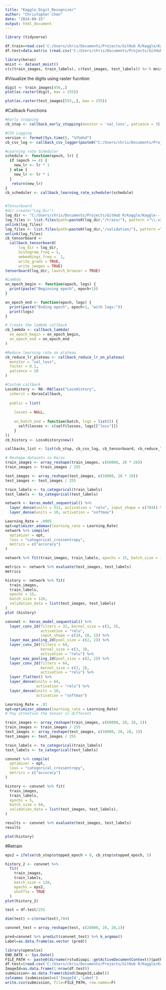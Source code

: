 ```yaml
---
title: "Kaggle_Digit_Recognizer"
author: "Christopher Chen"
date: "2024-09-15"
output: html_document
---
```


```r
library (tidyverse)
```

```r
df.train=read.csv('C:/Users/chris/Documents/Projects/GitHub R/Kaggle/Kaggle---Digit-Recognizer/Dataset/train.csv')
df.test=data.matrix (read.csv('C:/Users/chris/Documents/Projects/GitHub R/Kaggle/Kaggle---Digit-Recognizer/Dataset/test.csv'))
```

```r
library(keras)
mnist <- dataset_mnist()
c(c(train_images, train_labels), c(test_images, test_labels)) %<-% mnist
```

#Visualize the digits using raster fucntion
```r
digit <- train_images[456,,]
plot(as.raster(digit, max = 255))

plot(as.raster(test_images[555,,], max = 255))
```

#Callback Functions
```r
#Early stopping
cb_stop <- callback_early_stopping(monitor = 'val_loss', patience = 3)

#CSV Logging
version <- format(Sys.time(), "%Y%m%d")
cb_csv_log <- callback_csv_logger(paste0("C:/Users/chris/Documents/Projects/GitHub R/Kaggle/Kaggle---Digit-Recognizer/Log_Dir/log_", version ,".csv"), separator= ",", append = FALSE)

#Learning rate Scheduler
schedule <- function(epoch, lr) {
  if (epoch >= 4) {
    new_lr <- lr * 1
  } else {
    new_lr <- lr * 1
  }
   return(new_lr)
}
cb_scheduler <- callback_learning_rate_scheduler(schedule)


#Tensorboard 
#dir.create("Log_Dir")
log_dir <- "C:/Users/chris/Documents/Projects/GitHub R/Kaggle/Kaggle---Digit-Recognizer/Log_Dir"
log_files <- list.files(path=paste0(log_dir,"/train/"), pattern ="\\.v2$", full.names = TRUE)
unlink(log_files)
log_files <- list.files(path=paste0(log_dir,"/validation/"), pattern ="\\.v2$", full.names = TRUE)
unlink(log_files)
cb_tensorboard <-
  callback_tensorboard(
      log_dir = log_dir,
      histogram_freq = 1,
      embeddings_freq =  1,
      write_grads = TRUE,
      write_images = TRUE)
tensorboard(log_dir, launch_browser = TRUE)

#Lambda
on_epoch_begin <- function(epoch, logs) {
  print(paste("Beginning epoch", epoch+1))
}

on_epoch_end <- function(epoch, logs) {
  print(paste("Ending epoch", epoch+1, "with logs:"))
  print(logs)
}

# Create the lambda callback
cb_lambda <- callback_lambda(
  on_epoch_begin = on_epoch_begin,
  on_epoch_end = on_epoch_end
)

#Reduce learning rate on plateau
cb_reduce_lr_plateau <- callback_reduce_lr_on_plateau(
  monitor = "val_loss",
  factor = 0.1,
  patience = 10
)

#Custom callback
LossHistory <- R6::R6Class("LossHistory",
  inherit = KerasCallback,
  
  public = list(
    
    losses = NULL,
     
    on_batch_end = function(batch, logs = list()) {
      self$losses <- c(self$losses, logs[["loss"]])
    }
))
cb_history <- LossHistory$new()

callbacks_list <- list(cb_stop, cb_csv_log, cb_tensorboard, cb_reduce_lr_plateau, cb_scheduler, cb_history)

```

```r
# Reshape datasets in Keras
train_images <- array_reshape(train_images, c(60000, 28 * 28))
train_images <- train_images / 255

test_images <- array_reshape(test_images, c(10000, 28 * 28))
test_images <- test_images / 255

train_labels <- to_categorical(train_labels)
test_labels <- to_categorical(test_labels)
```

```r
network <- keras_model_sequential() %>%
  layer_dense(units = 512, activation = "relu", input_shape = c(784)) %>%
  layer_dense(units = 10, activation = "softmax")

Learning_Rate = .0005
opt=optimizer_adamax(learning_rate = Learning_Rate)
network %>% compile(
  optimizer = opt,
  loss = "categorical_crossentropy",
  metrics = c("accuracy")
)

network %>% fit(train_images, train_labels, epochs = 15, batch_size = 128)

metrics <- network %>% evaluate(test_images, test_labels)
metrics

history <- network %>% fit(
  train_images,
  train_labels,
  epochs = 15,
  batch_size = 128,
  validation_data = list(test_images, test_labels)
)
plot (history)
```

```r
convnet <- keras_model_sequential() %>%
  layer_conv_2d(filters = 32, kernel_size = c(3, 3), 
                activation = "relu",
                input_shape = c(28, 28, 1)) %>%
  layer_max_pooling_2d(pool_size = c(2, 2)) %>%
  layer_conv_2d(filters = 64, 
                kernel_size = c(3, 3), 
                activation = "relu") %>%
  layer_max_pooling_2d(pool_size = c(2, 2)) %>%
  layer_conv_2d(filters = 64, 
                kernel_size = c(3, 3), 
                activation = "relu") %>%
  layer_flatten() %>%
  layer_dense(units = 64, 
              activation = "relu") %>%
  layer_dense(units = 10, 
              activation = "softmax")

```

```r
Learning_Rate = .01
opt=optimizer_adamax(learning_rate = Learning_Rate)
# Pay attention the tensor is different

train_images <- array_reshape(train_images, c(60000, 28, 28, 1))
train_images <- train_images / 255
test_images <- array_reshape(test_images, c(10000, 28, 28, 1))
test_images <- test_images / 255

train_labels <- to_categorical(train_labels)
test_labels <- to_categorical(test_labels)

convnet %>% compile(
  optimizer = opt,
  loss = "categorical_crossentropy",
  metrics = c("accuracy")
)

```


```r
history <- convnet %>% fit(
  train_images,
  train_labels,
  epochs = 5,
  batch_size = 64,
  validation_data = list(test_images, test_labels),
)

results <- convnet %>% evaluate(test_images, test_labels)
results

plot(history)
```

#Retrain
```r
eps2 = ifelse(cb_stop$stopped_epoch > 0, cb_stop$stopped_epoch, 5)

history_2 <- convnet %>%
  fit(
    train_images,
    train_labels,
    batch_size = 128,
    epochs = eps2,
    shuffle = TRUE
  )
plot(history_2)

```

```r
test = df.test/255

dim(test) <-c(nrow(test),784)

convnet_test = array_reshape(test, c(28000, 28, 28,1))

pred=convnet %>% predict(convnet_test) %>% k_argmax()
Label=as.data.frame(as.vector (pred))

```

```r
library(openxlsx)
END_DATE <- Sys.Date()
FILE_PATH <- paste0(dirname(rstudioapi::getActiveDocumentContext()$path), "/Output/Submission_convnet_",format(END_DATE,"%Y%m%d"),".csv")
df.test=(read.csv('C:/Users/chris/Documents/Projects/GitHub R/Kaggle/Kaggle---Digit-Recognizer/Dataset/test.csv'))
ImageId=as.data.frame(1:nrow(df.test))
submission<-as.data.frame(cbind(ImageId,Label))
colnames (submission)=c('ImageId','Label')
write.csv(submission, file=FILE_PATH, row.names=F)

```

